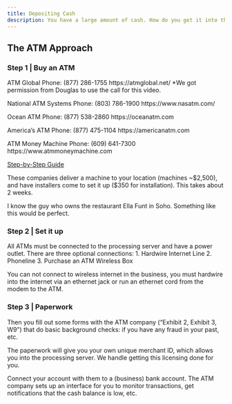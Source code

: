 ```yaml
---
title: Depositing Cash
description: You have a large amount of cash. How do you get it into the traditional banking system?
---
```


## The ATM Approach

### Step 1 | Buy an ATM

ATM Global 
Phone: (877) 286-1755
https://atmglobal.net/ 
*We got permission from Douglas to use the call for this video. 

National ATM Systems
Phone: (803) 786-1900
https://www.nasatm.com/

Ocean ATM
Phone: (877) 538-2860
https://oceanatm.com

America’s ATM
Phone: (877) 475-1104
https://americanatm.com

ATM Money Machine
Phone: (609) 641-7300
https://www.atmmoneymachine.com


[Step-by-Step Guide](https://www.atmmoneymachine.com/wp-content/uploads/2018/06/Start-ATM-company-step-by-step.pdf)

These companies deliver a machine to your location (machines ~$2,500), and have installers come to set it up ($350 for installation). This takes about 2 weeks. 

I know the guy who owns the restaurant Ella Funt in Soho. Something like this would be perfect.

### Step 2 | Set it up

All ATMs must be connected to the processing server and have a power outlet. There are three optional connections:
1. Hardwire Internet Line
2. Phoneline
3. Purchase an ATM Wireless Box

You can not connect to wireless internet in the business, you must hardwire into the internet via an ethernet jack or run an ethernet cord from the modem to the ATM. 

### Step 3 | Paperwork

Then you fill out some forms with the ATM company ("Exhibit 2, Exhibit 3, W9") that do basic background checks: if you have any fraud in your past, etc.

The paperwork will give you your own unique merchant ID, which allows you into the processing server. We handle getting this licensing done for you. 

Connect your account with them to a (business) bank account. The ATM company sets up an interface for you to monitor transactions, get notifications that the cash balance is low, etc.
 